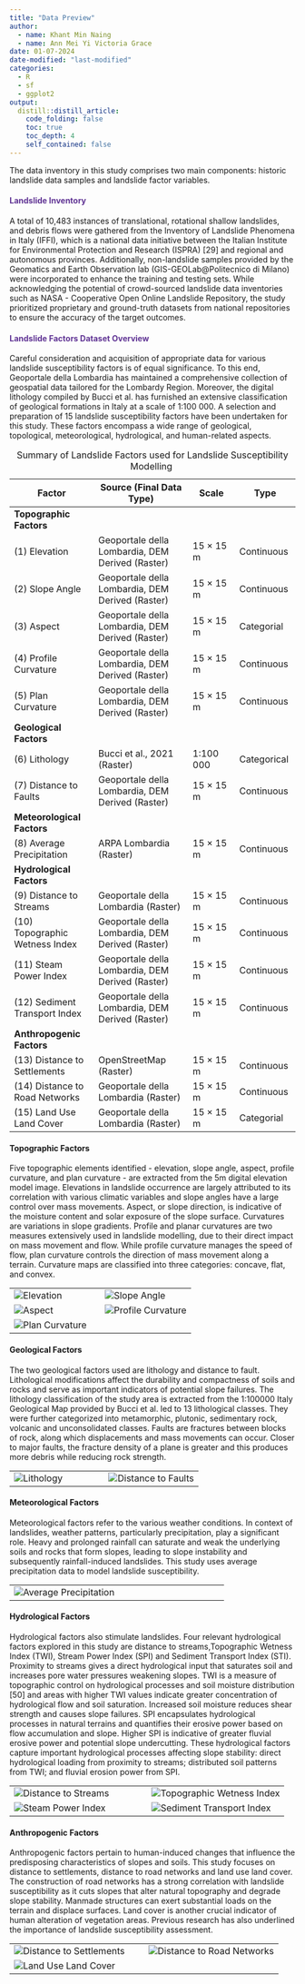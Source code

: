 ```yaml
---
title: "Data Preview"
author:
  - name: Khant Min Naing
  - name: Ann Mei Yi Victoria Grace
date: 01-07-2024 
date-modified: "last-modified"
categories:
  - R
  - sf
  - ggplot2
output:
  distill::distill_article:
    code_folding: false
    toc: true
    toc_depth: 4
    self_contained: false
---
```



The data inventory in this study comprises two main components: historic landslide data samples and landslide factor variables. 

::: {style="color: #603494;"}
#### **Landslide Inventory** {style="color: #603494;"}
:::

A total of 10,483 instances of translational, rotational shallow landslides, and debris flows were gathered from the Inventory of Landslide Phenomena in Italy (IFFI), which is a national data initiative between the Italian Institute for Environmental Protection and Research (ISPRA) [29] and regional and autonomous provinces. Additionally, non-landslide samples provided by the Geomatics and Earth Observation lab (GIS-GEOLab@Politecnico di Milano) were incorporated to enhance the training and testing sets. While acknowledging the potential of crowd-sourced landslide data inventories such as NASA - Cooperative Open Online Landslide Repository, the study prioritized proprietary and ground-truth datasets from national repositories to ensure the accuracy of the target outcomes. 


::: {style="color: #603494;"}
#### **Landslide Factors Dataset Overview** {style="color: #603494;"}
:::

Careful consideration and acquisition of appropriate data for various landslide susceptibility factors is of equal significance. To this end, Geoportale della Lombardia has maintained a comprehensive collection of geospatial data tailored for the Lombardy Region. Moreover, the digital lithology compiled by Bucci et al. has furnished an extensive classification of geological formations in Italy at a scale of 1:100 000. A selection and preparation of 15 landslide susceptibility factors have been undertaken for this study. These factors encompass a wide range of geological, topological, meteorological, hydrological, and human-related aspects.

| Factor                            | Source (Final Data Type)                          | Scale       | Type         |
|----------------------|-------------------------|-------------|-------------|
| **Topographic Factors**           |                                                   |             |              |
| \(1\) Elevation                   | Geoportale della Lombardia, DEM Derived (Raster)  | 15 × 15 m   | Continuous   |
| \(2\) Slope Angle                 | Geoportale della Lombardia, DEM Derived (Raster)  | 15 × 15 m   | Continuous   |
| \(3\) Aspect                      | Geoportale della Lombardia, DEM Derived (Raster)  | 15 × 15 m   | Categorial   |
| \(4\) Profile Curvature           | Geoportale della Lombardia, DEM Derived (Raster)  | 15 × 15 m   | Continuous   |
| \(5\) Plan Curvature              | Geoportale della Lombardia, DEM Derived (Raster)  | 15 × 15 m   | Continuous   |
| **Geological Factors**            |                                                   |             |              |
| \(6\) Lithology                   | Bucci et al., 2021 (Raster)                       | 1:100 000   | Categorical  |
| \(7\) Distance to Faults          | Geoportale della Lombardia, DEM Derived (Raster)  | 15 × 15 m   | Continuous   |
| **Meteorological Factors**        |                                                   |             |              |
| \(8\) Average Precipitation       | ARPA Lombardia (Raster)                           | 15 × 15 m   | Continuous   |
| **Hydrological Factors**          |                                                   |             |              |
| \(9\) Distance to Streams         | Geoportale della Lombardia (Raster)               | 15 × 15 m   | Continuous   |
| \(10\) Topographic Wetness Index  | Geoportale della Lombardia, DEM Derived (Raster)  | 15 × 15 m   | Continuous   |
| \(11\) Steam Power Index          | Geoportale della Lombardia, DEM Derived (Raster)  | 15 × 15 m   | Continuous   |
| \(12\) Sediment Transport Index   | Geoportale della Lombardia, DEM Derived (Raster)  | 15 × 15 m   | Continuous   |
| **Anthropogenic Factors**         |                                                   |             |              |
| \(13\) Distance to Settlements    | OpenStreetMap (Raster)                            | 15 × 15 m   | Continuous   |
| \(14\) Distance to Road Networks  | Geoportale della Lombardia (Raster)               | 15 × 15 m   | Continuous   |
| \(15\) Land Use Land Cover        | Geoportale della Lombardia (Raster)               | 15 × 15 m   | Categorial   |

: Summary of Landslide Factors used for Landslide Susceptibility Modelling 

#### Topographic Factors

Five topographic elements identified - elevation, slope angle, aspect, profile curvature, and plan curvature - are extracted from the 5m digital elevation model image. Elevations in landslide occurrence are largely attributed to its correlation with various climatic variables and slope angles have a large control over mass movements. Aspect, or slope direction, is indicative of the moisture content and solar exposure of the slope surface. Curvatures are variations in slope gradients. Profile and planar curvatures are two measures extensively used in landslide modelling, due to their direct impact on mass movement and flow. While profile curvature manages the speed of flow, plan curvature controls the direction of mass movement along a terrain. Curvature maps are classified into three categories: concave, flat, and convex.

|                                                                       |                                                                                |
|------------------------------------|------------------------------------|
| ![Elevation](images/elevation_m-01.png){alt="Elevation"}              | ![Slope Angle](images/slope_degree-01.png){alt="Slope Angle"}                  |
| ![Aspect](images/aspect-01.png){alt="Aspect"}                         | ![Profile Curvature](images/profile_curvature-01.png){alt="Profile Curvature"} |
| ![Plan Curvature](images/plan_curvature-01.png){alt="Plan Curvature"} |                                                                                |

#### Geological Factors

The two geological factors used are lithology and distance to fault. Lithological modifications affect the durability and compactness of soils and rocks and serve as important indicators of potential slope failures. The lithology classification of the study area is ​extracted from the​ 1:100000 Italy ​Geological Map​ provided by Bucci et al. led to 13 lithological classes. They were further categorized into metamorphic, plutonic, sedimentary rock, volcanic and unconsolidated classes. Faults are fractures between blocks of rock, along which displacements and mass movements can occur. Closer to major faults, the fracture density of a plane is greater and this produces more debris while reducing rock strength.

|                                                        |                                                                               |
|------------------------------------|------------------------------------|
| ![Lithology](images/lithology-01.png){alt="Lithology"} | ![Distance to Faults](images/distance_fault-01.png){alt="Distance to Faults"} |

#### Meteorological Factors

Meteorological factors refer to the various weather conditions. In context of landslides, weather patterns, particularly precipitation, play a significant role. Heavy and prolonged rainfall can saturate and weak the underlying soils and rocks that form slopes, leading to slope instability and subsequently rainfall-induced landslides. This study uses average precipitation data to model landslide susceptibility.

|                                                                                    |     |
|-------------------------------------|-----------------------------------|
| ![Average Precipitation](images/precipitation-01.png){alt="Average Precipitation"} |     |

#### Hydrological Factors

Hydrological factors also stimulate landslides. Four relevant hydrological factors explored in this study are distance to streams, ​Topographic Wetness Index (TWI​), ​Stream Power Index (SPI​) and Sediment Transport Index (STI). Proximity to streams gives a direct hydrological input that saturates soil and increases pore water pressures weakening slopes. TWI is a measure of topographic control on hydrological processes and soil moisture distribution \[50\] and areas with higher TWI values indicate greater concentration of hydrological flow and soil saturation. Increased soil moisture reduces shear strength and causes slope failures. SPI encapsulates hydrological​ processes in natural terrains and quantifies their erosive power based on flow accumulation and slope. Higher SPI is indicative of greater fluvial erosive power and potential slope undercutting. These hydrological factors capture important hydrological processes affecting slope stability: direct hydrological loading from proximity to streams; distributed soil patterns from TWI; and fluvial erosion power from SPI.

|                                                                                   |                                                                                  |
|------------------------------------|------------------------------------|
| ![Distance to Streams](images/distance_streams-01.png){alt="Distance to Streams"} | ![Topographic Wetness Index](images/twi-01.png){alt="Topographic Wetness Index"} |
| ![Steam Power Index](images/spi-01.png){alt="Steam Power Index"}                  | ![Sediment Transport Index](images/sti-01.png){alt="Sediment Transport Index"}   |

#### Anthropogenic Factors

Anthropogenic factors pertain to human-induced changes that influence the predisposing characteristics of slopes and soils. This study focuses on distance to settlements, distance to road networks and ​land use land cover. The​ construction of road networks has a strong correlation with landslide susceptibility as it cuts slopes that alter natural topography and degrade slope stability. Manmade structures can exert substantial loads on the terrain and displace surfaces. Land cover is another crucial indicator of human alteration of vegetation areas. Previous research has also underlined the importance of landslide susceptibility assessment.  

|                                                               |                                                           |
|------------------------------------|------------------------------------|
| ![Distance to Settlements](images/distance_settlement-01.png) | ![Distance to Road Networks](images/distance_road-01.png) |
| ![Land Use Land Cover](images/lulc-01.png)                    |                                                           |
